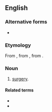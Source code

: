 ==English==

===Alternative forms===
* {{alter|en|chirurgie|chirurgery}}

===Etymology===
From {{inh|en|enm|cirurgie}}, from {{der|enm|fro|cirurgie}}, from {{der|enm|la|chīrurgia}}.

===Noun===
{{en-noun|~|chirurgies}}

# {{lb|en|archaic}} [[surgery|surgery]].

====Related terms====
* {{l|en|chirurgeon}}
* {{l|en|chirurgical}}